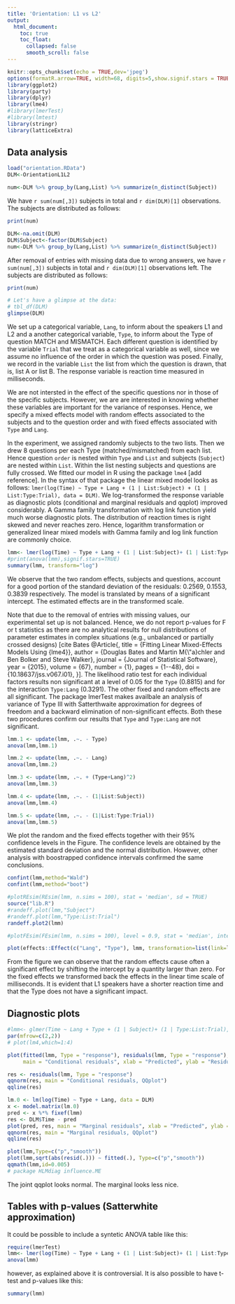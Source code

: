 ```yaml
---
title: 'Orientation: L1 vs L2'
output:
  html_document:
    toc: true
    toc_float:
      collapsed: false
      smooth_scroll: false
---
```


```r
knitr::opts_chunk$set(echo = TRUE,dev='jpeg')
options(formatR.arrow=TRUE, width=68, digits=5,show.signif.stars = TRUE)
library(ggplot2)
library(party)
library(dplyr)
library(lme4)
#library(lmerTest)
#library(lmtest)
library(stringr)
library(latticeExtra)
```

## Data analysis


```r
load("orientation.RData")
DLM<-OrientationL1L2

num<-DLM %>% group_by(Lang,List) %>% summarize(n_distinct(Subject))
```

We have `r sum(num[,3])` subjects in total and `r dim(DLM)[1]` observations. The subjects are distributed as follows:

```r
print(num)
```

```r
DLM<-na.omit(DLM)
DLM$Subject<-factor(DLM$Subject)
num<-DLM %>% group_by(Lang,List) %>% summarize(n_distinct(Subject))
```

After removal of entries with missing data due to wrong answers, we have `r sum(num[,3])` subjects in total and `r dim(DLM)[1]` observations left. The subjects are distributed as follows:


```r
print(num)
```

```r
# Let's have a glimpse at the data:
# tbl_df(DLM)
glimpse(DLM)
```

We set up a categorical variable, `Lang`, to inform about the speakers L1 and L2 and a another categorical variable, `Type`, to inform about the Type of question MATCH and MISMATCH. Each different question is identified by the variable `Trial` that we treat as a categorical variable as well, since we assume no influence of the order in which the question was posed. Finally, we record in the variable `List` the list from which the question is drawn, that is, list A or list B. The response variable is reaction time measured in milliseconds.

We are not intersted in the effect of the specific questions nor in those of the specific subjects. However, we are are interested in knowing whether these variables are important for the variance of responses. Hence, we
specify a mixed effects model with random effects associated to the subjects and to
the question order and with fixed effects associated with `Type` and `Lang`.

In the experiment, we assigned randomly subjects to the two lists. Then we drew 8 questions per each
Type (matched/mismatched) from each list. Hence question `order` is nested within `Type` and `List` and subjects (`Subject`) are nested within `List`.
Within the list nesting subjects and questions are fully crossed. We fitted our model in R using the package `lme4` [add reference].
In the syntax of that package the linear mixed model looks as follows: 
`lmer(log(Time) ~ Type + Lang + (1 | List:Subject) + (1 | List:Type:Trial), data = DLM)`.
We log-transformed the response variable as diagnostic plots (conditional and marginal residuals and qqplot) improved considerably. A Gamma family transformation with log link function yield much worse diagnostic plots.  The distribution of reaction times is right skewed and never reaches zero. Hence, logarithm transformation or generalized linear mixed models with Gamma family and log link function are commonly choice.  


```r
lmm<- lmer(log(Time) ~ Type + Lang + (1 | List:Subject)+ (1 | List:Type:Trial), data = DLM,REML=FALSE)
#print(anova(lmm),signif.stars=TRUE)
summary(lmm, transform="log")
```

We observe that the two random effects, subjects and questions, account for a good portion of the standard deviation of the residuals: 0.2569, 0.1553, 0.3839 respectively. The model is translated by means of a significant intercept. The estimated effects are in the transformed scale.

Note that due to the removal of entries with missing values, our experimental set up is not balanced. Hence, we do not report p-values for F or t statistics as there are no analytical results for null distributions of parameter estimates in complex situations (e.g., unbalanced or partially crossed designs) [cite Bates @Article{,
    title = {Fitting Linear Mixed-Effects Models Using {lme4}},
    author = {Douglas Bates and Martin M{\"a}chler and Ben Bolker and Steve Walker},
    journal = {Journal of Statistical Software},
    year = {2015},
    volume = {67},
    number = {1},
    pages = {1--48},
    doi = {10.18637/jss.v067.i01},
  }].
The likelihood ratio test for each individual factors results non significant at a level of 0.05 for the `Type` (0.8815) and for the interaction `Type:Lang` (0.3291). The other fixed and random effects are all significant. The package lmerTest makes availbale an analysis of variance of Type III  with  Satterthwaite 
approximation for degrees of freedom and a backward elimination of non-significant effects. Both these two procedures confirm our results that  `Type` and `Type:Lang` are not significant.



```r

lmm.1 <- update(lmm, .~. - Type)
anova(lmm,lmm.1)

lmm.2 <- update(lmm, .~. - Lang)
anova(lmm,lmm.2)

lmm.3 <- update(lmm, .~. + (Type+Lang)^2)
anova(lmm,lmm.3)

lmm.4 <- update(lmm, .~. - (1|List:Subject))
anova(lmm,lmm.4)

lmm.5 <- update(lmm, .~. - (1|List:Type:Trial))
anova(lmm,lmm.5)
```


We plot the random and the fixed effects together with their 95% confidence levels in the Figure. The confidence levels are obtained by the estimated standard deviation and the normal distribution. However, other analysis with boostrapped confidence intervals confirmed the same conclusions.

```r
confint(lmm,method="Wald")
confint(lmm,method="boot")
```

```r
#plotREsim(REsim(lmm, n.sims = 100), stat = 'median', sd = TRUE)
source("lib.R")
#randeff.plot(lmm,"Subject")
#randeff.plot(lmm,"Type:List:Trial")
randeff.plot2(lmm)
```

```r
#plotFEsim(FEsim(lmm, n.sims = 100), level = 0.9, stat = 'median', intercept = FALSE)
```


```r
plot(effects::Effect(c("Lang", "Type"), lmm, transformation=list(link=log, inverse=exp)),cex=1,width=0,lwd=1,ylab="milliseconds",xlab="Speakers",main="", bg="grey50",fg="black",alternating=FALSE,par.settings = ggplot2like(),lines.title=0,between=list(x=1),colors=c("grey35","black")) 
```


From the figure we can observe that the random effects cause often a significant effect by shifting the intercept by a quantity larger than zero. For the fixed effects we transformed back the effects in the linear time scale of milliseconds. It is evident that L1 speakers have a shorter reaction time and that the Type does not have a significant impact.


<!--
## op <- options(contrasts = c("contr.sum", "contr.poly"))
# Type + CoR + Hand + EO + List + CEF + SRRC + Pre + Post + Post2 + STAY + LeaYrs + DUH + RPV + AMGE + AECI, 
-->


## Diagnostic plots

```r
#lmm<- glmer(Time ~ Lang + Type + (1 | Subject)+ (1 | Type:List:Trial), data = DLM,family=Gamma(link = "log"))
par(mfrow=c(2,2))
# plot(lm4,which=1:4)

plot(fitted(lmm, Type = "response"), residuals(lmm, Type = "response"),
     main = "Conditional residuals", xlab = "Predicted", ylab = "Residuals")

res <- residuals(lmm, Type = "response")
qqnorm(res, main = "Conditional residuals, QQplot")
qqline(res)

lm.0 <- lm(log(Time) ~ Type + Lang, data = DLM)
x <- model.matrix(lm.0)
pred <- x %*% fixef(lmm)
res <- DLM$Time - pred
plot(pred, res, main = "Marginal residuals", xlab = "Predicted", ylab = "Residuals")
qqnorm(res, main = "Marginal residuals, QQplot")
qqline(res)

```

```r
plot(lmm,Type=c("p","smooth"))
plot(lmm,sqrt(abs(resid(.))) ~ fitted(.), Type=c("p","smooth"))
qqmath(lmm,id=0.005)
# package HLMdiag influence.ME
```


The joint qqplot looks normal. The marginal looks less nice. 


## Tables with p-values (Satterwhite approximation)

It could be possible to include a syntetic ANOVA table like this:

```r
require(lmerTest)
lmm<- lmer(log(Time) ~ Type + Lang + (1 | List:Subject)+ (1 | List:Type:Trial), data = DLM,REML=FALSE)
anova(lmm)
```
however, as explained above it is controversial.
It is also possible to have t-test and p-values like this:
```r
summary(lmm)
```
